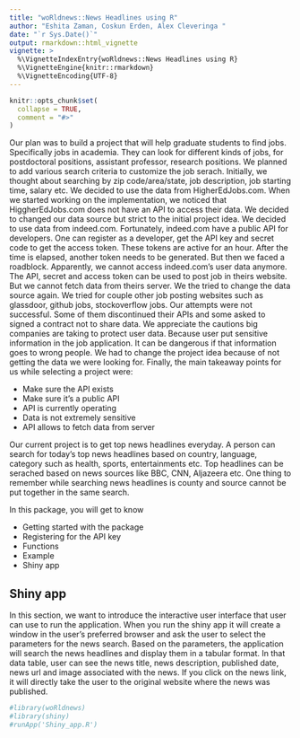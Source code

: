 ```yaml
---
title: "woRldnews::News Headlines using R"
author: "Eshita Zaman, Coskun Erden, Alex Cleveringa "
date: "`r Sys.Date()`"
output: rmarkdown::html_vignette
vignette: >
  %\VignetteIndexEntry{woRldnews::News Headlines using R}
  %\VignetteEngine{knitr::rmarkdown}
  %\VignetteEncoding{UTF-8}
---
```


```r
knitr::opts_chunk$set(
  collapse = TRUE,
  comment = "#>"
)
```
Our plan was to build a project that will help graduate students to find jobs. Specifically jobs in academia. They can look for different kinds of jobs, for postdoctoral positions, assistant professor, research positions. We planned to add various search criteria to customize the job serach. Initially, we thought about searching by zip code/area/state, job description, job starting time, salary etc. We decided to use the data from HigherEdJobs.com. When we started working on the implementation, we noticed that HiggherEdJobs.com does not have an API to access their data. We decided to changed our data source but strict to the initial project idea.  We decided to use data from indeed.com. Fortunately, indeed.com have a public API for developers. One can register as a developer,  get the API key and secret code to get the access token. These tokens are active for an hour. After the time is elapsed, another token needs to be generated. But then we faced a roadblock. Apparently, we cannot access indeed.com's user data anymore. The API, secret and access token can be used to post job in theirs website. But we cannot fetch data from theirs server. We the tried to change the data source again. We tried for couple other job posting websites such as glassdoor, github jobs, stockoverflow jobs. Our attempts were not successful. Some of them discontinued their APIs and some asked to signed a contract not to share data. We appreciate the cautions big companies are  taking to protect user data. Because user put sensitive information in the job application. It can be dangerous if that information goes to wrong people. We had to change the project idea because of not getting the data we were looking for. Finally, the main takeaway points for us while selecting a project were:

+ Make sure the API exists
+ Make sure it's a public API
+ API is currently operating
+ Data is not extremely sensitive
+ API allows to fetch data from server

Our current project is to get top news headlines everyday. A person can search for today's top news headlines based on country, language, category such as health, sports, entertainments etc. Top headlines can be serached based on news sources like BBC, CNN, Aljazeera etc. One thing to remember while searching news headlines is county and source cannot be put together in the same search. 

In this package, you will get to know

+ Getting started with the package
+ Registering for the API key
+ Functions
+ Example
+ Shiny app


## Shiny app

In this section, we want to introduce the interactive user interface that user can use to run the application. When you run the shiny app it will create a window in the user's preferred browser and ask the user to select the parameters for the news search. Based on the parameters, the application will search the news headlines and display them in a tabular format. In that data table, user can see the news title, news description, published date, news url and image associated with the news.  If you click on the news link, it will directly take the user to the original website where the news was published.  


```r
#library(woRldnews)
#library(shiny)
#runApp('Shiny_app.R')
```


